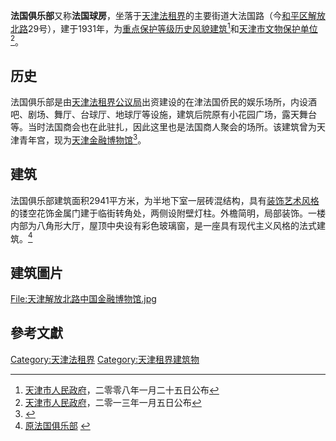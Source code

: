 {{文物保护单位
| 级别 = 省级
| 省区市 = 天津市
| 名称 = 法国俱乐部旧址
| 图片 = [[File:原天津法国俱乐部.JPG|200px]] |
| 编号 = 4-38
| 分类 = 近现代重要史迹及代表性建筑
| 时代 = 1932年
| 所在 = [[天津市|天津市]][[和平区_(天津市)|和平区]]
| 登录 = 2013年1月5日
}}
'''法国俱乐部'''又称'''法国球房'''，坐落于[[天津法租界|天津法租界]]的主要街道大法国路（今[[和平区_(天津市)|和平区]][[解放北路_(天津市)|解放北路]]29号），建于1931年，为[[天津历史风貌建筑|重点保护等级历史风貌建筑]]<ref>[[天津市人民政府|天津市人民政府]]，二零零八年一月二十五日公布</ref>和[[天津市文物保护单位|天津市文物保护单位]]<ref>[[天津市人民政府|天津市人民政府]]，二零一三年一月五日公布</ref>。

== 历史 ==
法国俱乐部是由[[天津法租界公议局|天津法租界公议局]]出资建设的在津法国侨民的娱乐场所，内设酒吧、剧场、舞厅、台球厅、地球厅等设施，建筑后院原有小花园广场，露天舞台等。当时法国商会也在此驻扎，因此这里也是法国商人聚会的场所。该建筑曾为天津青年宫，现为[[天津金融博物馆|天津金融博物馆]]<ref>{{Cite web |url=http://finance.sina.com.cn/china/dfjj/20100617/10308126212.shtml |title=中国金融博物馆在天津成立 |access-date=2010-08-17 |archive-date=2021-04-15 |archive-url=https://web.archive.org/web/20210415133315/http://finance.sina.com.cn/china/dfjj/20100617/10308126212.shtml |dead-url=no }}</ref>。

== 建筑 ==
{{天津历史风貌建筑 |
省区市 = 天津市 |
名称 = 法国俱乐部 |
图片 = [[File:法国俱乐部.jpg|200px]]|
编号 = 0120108 |
等级 = 重点保护 |
时代 = 1931年|
所在 = [[天津市|天津市]][[和平区_(天津市)|和平区]] |
公布 = 2008年1月25日 |
}}

法国俱乐部建筑面积2941平方米，为半地下室一层砖混结构，具有[[装饰风艺术|装饰艺术风格]]的镂空花饰金属门建于临街转角处，两侧设附壁灯柱。外檐简明，局部装饰。一楼内部为八角形大厅，屋顶中央设有彩色玻璃窗，是一座具有现代主义风格的法式建筑。<ref>[http://tjtv.enorth.com.cn/system/2007/06/20/001727692.shtml 原法国俱乐部] {{webarchive|url=https://web.archive.org/web/20140808215345/http://tjtv.enorth.com.cn/system/2007/06/20/001727692.shtml |date=2014-08-08 }}</ref>

== 建筑圖片 ==
<gallery>
File:天津解放北路中国金融博物馆.jpg
</gallery>

==參考文獻==
<div class="references-small">
<references />
</div>

{{天津解放北路建筑群}}
{{天津近代历史文化专题}}
{{天津市文物保护单位}}

[[Category:天津法租界|Category:天津法租界]]
[[Category:天津租界建筑物|Category:天津租界建筑物]]